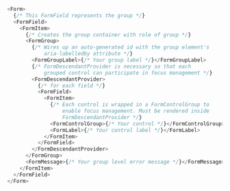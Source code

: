 ```js !!
<Form>
  {/* This FormField represents the group */}
  <FormField>
    <FormItem>
      {/* Creates the group container with role of group */}
      <FormGroup>
        {/* Wires up an auto-generated id with the group element's 
            aria-labelledby attribute */}
        <FormGroupLabel>{/* Your group label */}</FormGroupLabel>
        {/* FormDescendantProvider is necessary so that each 
            grouped control can participate in focus management */}
        <FormDescendantProvider>
          {/* for each field */}
          <FormField>
            <FormItem>
              {/* Each control is wrapped in a FormControlGroup to 
                  enable focus management. Must be rendered inside 
                  FormDescendantProvider */}
              <FormControlGroup>{/* Your control */}</FormControlGroup>
              <FormLabel>{/* Your control label */}</FormLabel>
            </FormItem>
          </FormField>
        </FormDescendantProvider>
      </FormGroup>
      <FormMessage>{/* Your group level error message */}</FormMessage>
    </FormItem>
  </FormField>
</Form>
```
